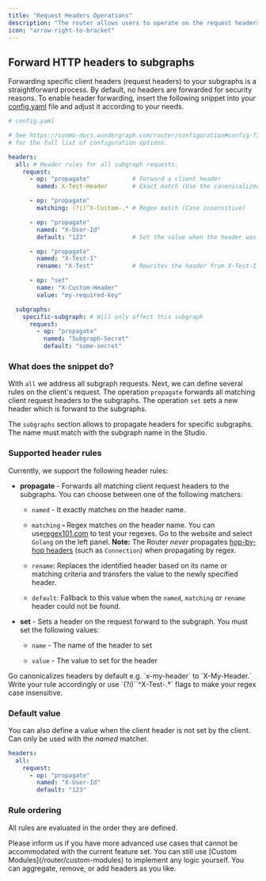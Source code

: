 ```yaml
---
title: "Request Headers Operations"
description: "The router allows users to operate on the request headers."
icon: "arrow-right-to-bracket"
---
```


## Forward HTTP headers to subgraphs

Forwarding specific client headers (request headers) to your subgraphs is a straightforward process. By default, no headers are forwarded for security reasons. To enable header forwarding, insert the following snippet into your [config.yaml](/router/configuration#config-file) file and adjust it according to your needs.

```yaml
# config.yaml

# See https://cosmo-docs.wundergraph.com/router/configuration#config-file
# for the full list of configuration options.

headers:
  all: # Header rules for all subgraph requests.
    request:
      - op: "propagate"            # Forward a client header
        named: X-Test-Header       # Exact match (Use the canonicalized version)

      - op: "propagate"
        matching: (?i)^X-Custom-.* # Regex match (Case insensitive)

      - op: "propagate"
        named: "X-User-Id"
        default: "123"             # Set the value when the header was not set

      - op: "propagate"
        named: "X-Test-1"
        rename: "X-Test"           # Rewrites the header from X-Test-1 to X-Test

      - op: "set"
        name: "X-Custom-Header"
        value: "my-required-key"

  subgraphs:
    specific-subgraph: # Will only affect this subgraph
      request:
        - op: "propagate"
          named: "Subgraph-Secret"
          default: "some-secret"
```

### What does the snippet do?

With `all` we address all subgraph requests. Next, we can define several rules on the client's request. The operation `propagate` forwards all matching client request headers to the subgraphs. The operation `set` sets a new header which is forward to the subgraphs.

The `subgraphs` section allows to propagate headers for specific subgraphs. The name must match with the subgraph name in the Studio.

### Supported header rules

Currently, we support the following header rules:

* **propagate&#x20;**- Forwards all matching client request headers to the subgraphs. You can choose between one of the following matchers:

  * `named` - It exactly matches on the header name.

  * `matching`**&#x20;-&#x20;**&#x52;egex matches on the header name. You can use[regex101.com](https://regex101.com/) to test your regexes. Go to the website and select `Golang` on the left panel. **Note:** The Router *never* propagates [hop-by-hop headers](https://developer.mozilla.org/en-US/docs/Web/HTTP/Headers#hop-by-hop_headers) (such as `Connection`) when propagating by regex.

  * `rename`: Replaces the identified header based on its name or matching criteria and transfers the value to the newly specified header.

  * `default`: Fallback to this value when the `named`, `matching` or `rename` header could not be found.

* **set** - Sets a header on the request forward to the subgraph. You must set the following values:

  * `name` - The name of the header to set

  * `value` - The value to set for the header

<Note>
  Go canonicalizes headers by default e.g. `x-my-header` to `X-My-Header.` Write your rule accordingly or use `(?i)``^X-Test-.*` flags to make your regex case insensitive.
</Note>

### Default value

You can also define a value when the client header is not set by the client. Can only be used with the *named* matcher.

```yaml
headers:
  all:
    request:
      - op: "propagate"
        named: "X-User-Id"
        default: "123"
```

### Rule ordering

All rules are evaluated in the order they are defined.

<Info>
  Please inform us if you have more advanced use cases that cannot be accommodated with the current feature set. You can still use [Custom Modules](/router/custom-modules) to implement any logic yourself. You can aggregate, remove, or add headers as you like.
</Info>

